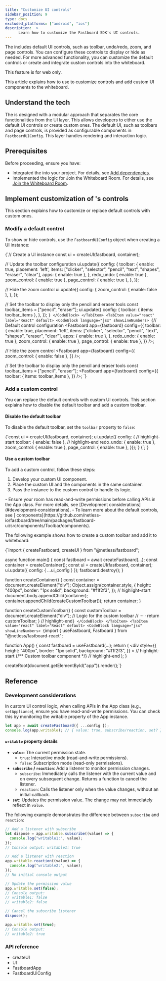 ```yaml
---
title: "Customize UI controls"
sidebar_position: 9
type: docs
excluded_platforms: ["android", "ios"]
description:  >
      Learn how to customize the Fastboard SDK's UI controls.
---
```


The <Vg k="FAST_SDK" /> includes default UI controls, such as toolbar, undo/redo, zoom, and page controls. You can configure these controls to display or hide as needed. For more advanced functionality, you can customize the default controls or create and integrate custom controls into the whiteboard.

<PlatformWrapper notAllowed="web">
This feature is for web only.
</PlatformWrapper>
<PlatformWrapper platform="web">

This article explains how to use <Vg k="FAST_SDK" /> to customize controls and add custom UI components to the whiteboard.

## Understand the tech

The <Vg k="FAST_SDK"/> is designed with a modular approach that separates the core functionalities from the UI layer. This allows developers to either use the default UI controls or create custom ones. The default UI, such as toolbars and page controls, is provided as configurable components in `FastboardUIConfig`. This layer handles rendering and interaction logic. 

## Prerequisites
Before proceeding, ensure you have:

- Integrated the <Vg k="WHITE_SDK" /> into your project. For details, see [Add dependencies](interactive-whiteboard/fastboard-sdk/get-started/get-started-uikit?add-dependencies).
- Implemented the logic for Join the Whiteboard Room. For details, see [Join the Whiteboard Room](../get-started/get-started-uikit#join-the-whiteboard-room).

## Implement customization of <Vg k="FAST"/>'s controls

This section explains how to customize or replace default controls with custom ones.

### Modify a default control

To show or hide controls, use the `FastboardUIConfig` object when creating a <Vg k="FAST"/> UI instance:

<Tabs groupId="language">
<TabItem value="javascript" label="Javascript" default>
<CodeBlock language="javascript" showLineNumbers>
{`// Create a UI instance
const ui = createUI(fastboard, container);

// Update the toolbar configuration
ui.update({
  config: {
    toolbar: {
      enable: true,
      placement: 'left',
      items: ["clicker", "selector", "pencil", "text", "shapes", "eraser", "clear"],
      apps: { enable: true },
    },
    redo_undo: { enable: true },
    zoom_control: { enable: true },
    page_control: { enable: true },
  },
});

// Hide the zoom control
ui.update({
  config: {
    zoom_control: { enable: false },
  },
});

// Set the toolbar to display only the pencil and eraser tools
const toolbar_items = ["pencil", "eraser"];
ui.update({
  config: {
    toolbar: { items: toolbar_items },
  },
});
`}
</CodeBlock>
</TabItem>
<TabItem value="react" label="React" default>
<CodeBlock language="jsx" showLineNumbers>
{`// Default control configuration
<Fastboard
  app={fastboard}
  config={{
    toolbar: {
      enable: true,
      placement: 'left',
      items: ["clicker", "selector", "pencil", "text", "shapes", "eraser", "clear"],
      apps: { enable: true },
    },
    redo_undo: { enable: true },
    zoom_control: { enable: true },
    page_control: { enable: true },
  }}
/>;

// Hide the zoom control
<Fastboard
  app={fastboard}
  config={{
    zoom_control: { enable: false },
  }}
/>;

// Set the toolbar to display only the pencil and eraser tools
const toolbar_items = ["pencil", "eraser"];
<Fastboard
  app={fastboard}
  config={{
    toolbar: { items: toolbar_items },
  }}
/>;
`}
</CodeBlock>
</TabItem>
</Tabs>

### Add a custom control

You can replace the default controls with custom UI controls. This section explains how to disable the default toolbar and add a custom toolbar.

#### Disable the default toolbar

To disable the default toolbar, set the `toolbar` property to `false`:
 
<Tabs groupId="language">
<TabItem value="javascript" label="Javascript" default>
<CodeBlock language="javascript" showLineNumbers>
{`const ui = createUI(fastboard, container);
ui.update({ config: {
  // highlight-start
  toolbar: { enable: false },
  // highlight-end
  redo_undo: { enable: true },
  zoom_control: { enable: true },
  page_control: { enable: true },
}});`}
</CodeBlock>
</TabItem>
<TabItem value="react" label="React" default>
<CodeBlock language="jsx" showLineNumbers>
{`<Fastboard app={fastboard} config={{
  // highlight-start
  toolbar: { enable: false },
  // highlight-end
  redo_undo: { enable: true },
  zoom_control: { enable: true },
  page_control: { enable: true },
}}/>;`}
</CodeBlock>
</TabItem>
</Tabs>

#### Use a custom toolbar

To add a custom control, follow these steps:  

1. Develop your custom UI component.  
2. Place the custom UI and the <Vg k="FAST"/> components in the same container.  
3. Pass the <Vg k="FAST"/> instance to the custom control to handle its logic.  

<Admonition>
- Ensure your room has read-and-write permissions before calling APIs in the <Vg k="FAST"/> App class. For more details, see [Development considerations](#development-considerations).
- To learn more about the default controls, see [<Vg k="FAST"/> components](https://github.com/netless-io/fastboard/tree/main/packages/fastboard-ui/src/components/Toolbar/components).
</Admonition>

The following example shows how to create a custom toolbar and add it to whiteboard:

<Tabs groupId="language">
<TabItem value="javascript" label="Javascript" default>
<CodeBlock language="javascript" showLineNumbers>
{`import { createFastboard, createUI } from "@netless/fastboard";

async function main() {
  const fastboard = await createFastboard(...);
  const container = createContainer();
  const ui = createUI(fastboard, container);
  ui.update({ config: { ...ui_config } });
  fastboard.destroy();
}

function createContainer() {
  const container = document.createElement("div");
  Object.assign(container.style, {
    height: "400px",
    border: "1px solid",
    background: "#f1f2f3",
  });
  // highlight-start
  document.body.appendChild(container);
  container.appendChild(createCustomToolbar());
  return container;
}

function createCustomToolbar() {
  const customToolbar = document.createElement("div");
  // Logic for the custom toolbar
  // ·····
  return customToolbar;
}
// highlight-end`}
</CodeBlock>
</TabItem>
<TabItem value="react" label="React" default>
<CodeBlock language="jsx" showLineNumbers>
{`import { useFastboard, Fastboard } from "@netless/fastboard-react";

function App() {
  const fastboard = useFastboard(...);
  return (
    <div
      style={{
        height: "400px",
        border: "1px solid",
        background: "#f1f2f3",
      }}
    >
      // highlight-start
      <Fastboard app={fastboard} />
      {/** Custom toolbar component */}
      <CustomToolbar app={fastboard} />
      // highlight-end
    </div>
  );
}

createRoot(document.getElementById("app")).render(<App />);`}
</CodeBlock>
</TabItem>
</Tabs>

## Reference

### Development considerations

In custom UI control logic, when calling APIs in the <Vg k="FAST"/> App class (e.g., `setAppliance`), ensure you have read-and-write permissions. You can check this by monitoring the writable property of the <Vg k="FAST"/> App instance.

```javascript
let app = await createFastboard({ ...config });
console.log(app.writable); // { value: true, subscribe/reaction, set? }
```
#### `writable` property details

- **`value`**: The current permission state.
  - `true`: Interactive mode (read-and-write permissions).
  - `false`: Subscription mode (read-only permissions).
- **`subscribe` / `reaction`**: Add a listener to monitor permission changes.
  - `subscribe`: Immediately calls the listener with the current value and on every subsequent change. Returns a function to cancel the listener.
  - `reaction`: Calls the listener only when the value changes, without an initial callback.
- **`set`**: Updates the permission value. The change may not immediately reflect in `value`.

The following example demonstrates the difference between `subscribe` and `reaction`:

```javascript
// Add a listener with subscribe
let dispose = app.writable.subscribe((value) => {
  console.log("writable1:", value);
});
// Console output: writable1: true

// Add a listener with reaction
app.writable.reaction((value) => {
  console.log("writable2:", value);
});
// No initial console output

// Update the permission value
app.writable.set(false);
// Console output:
// writable1: false
// writable2: false

// Cancel the subscribe listener
dispose();

app.writable.set(true);
// Console output:
// writable2: true
```

### API reference

- <Link to="/interactive-whiteboard/reference/uikit-sdk?#createui">createUI</Link> 
- <Link to="/interactive-whiteboard/reference/uikit-sdk?platform=web#ui">UI</Link> 
- <Link to="/interactive-whiteboard/reference/uikit-sdk?platform=web#fastboardapp-class">FastboardApp</Link> 
- <Link to="/interactive-whiteboard/reference/uikit-sdk?platform=web#fastboarduiconfig">FastboardUIConfig</Link> 

</PlatformWrapper>